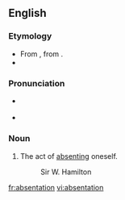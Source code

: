 ==English==

===Etymology===
* From {{etyl|ML.}} {{term|absentatio||lang=la}}, from {{term|absento||to be absent|lang=la}}.
* {{suffix|absent|ation}}

===Pronunciation===
* {{a|US}} {{IPA|/ˌæb.sənˈteɪ.ʃn̩/|/ˌæb.sɛnˈteɪ.ʃn̩/}}
* {{rhymes|eɪʃən}}

===Noun===
{{en-noun}}

# The act of [[absenting]] oneself.
#: Sir W. Hamilton

[[fr:absentation]]
[[vi:absentation]]